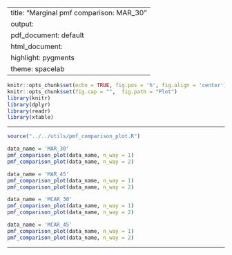 
---
title: "Marginal pmf comparison: MAR_30"
output:
  pdf_document: default
  html_document:
    highlight: pygments
    theme: spacelab
---

```r
knitr::opts_chunk$set(echo = TRUE, fig.pos = 'h', fig.align = 'center')
knitr::opts_chunk$set(fig.cap = "",  fig.path = "Plot")
library(knitr)
library(dplyr)
library(readr)
library(xtable)
```

* * *

```r
source("../../utils/pmf_comparison_plot.R")
```



```r
data_name = 'MAR_30'
pmf_comparison_plot(data_name, n_way = 1)
pmf_comparison_plot(data_name, n_way = 2)
```

```r
data_name = 'MAR_45'
pmf_comparison_plot(data_name, n_way = 1)
pmf_comparison_plot(data_name, n_way = 2)
```

```r
data_name = 'MCAR_30'
pmf_comparison_plot(data_name, n_way = 1)
pmf_comparison_plot(data_name, n_way = 2)
```

```r
data_name = 'MCAR_45'
pmf_comparison_plot(data_name, n_way = 1)
pmf_comparison_plot(data_name, n_way = 2)
```

* * *



